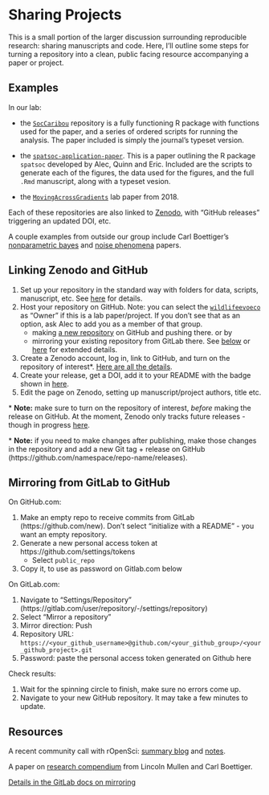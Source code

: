 # Sharing Projects

This is a small portion of the larger discussion surrounding reproducible research: sharing manuscripts and code. Here, I'll outline some steps for turning a repository into a clean, public facing resource accompanying a paper or project.

## Examples

In our lab:

* the [`SocCaribou`](https://github.com/wildlifeevoeco/SocCaribou) repository is a fully functioning R package with functions used for the paper, and a series of ordered scripts for running the analysis. The paper included is simply the journal's typeset version. 

* the [`spatsoc-application-paper`](https://github.com/robitalec/spatsoc-application-paper). This is a paper outlining the R package `spatsoc` developed by Alec, Quinn and Eric. Included are the scripts to generate each of the figures, the data used for the figures, and the full `.Rmd` manuscript, along with a typeset vesion.

* the [`MovingAcrossGradients`](https://github.com/wildlifeevoeco/MovingAcrossGradients) lab paper from 2018. 


Each of these repositories are also linked to [Zenodo](https://zenodo.org), with "GitHub releases" triggering an updated DOI, etc.

A couple examples from outside our group include Carl Boettiger's [nonparametric bayes](https://github.com/cboettig/nonparametric-bayes) and [noise phenomena](https://github.com/cboettig/noise-phenomena) papers. 



## Linking Zenodo and GitHub

1. Set up your repository in the standard way with folders for data, scripts, manuscript, etc. See [here](Projects) for details. 
1. Host your repository on GitHub. Note: you can select the [`wildlifeevoeco`](https://github.com/wildlifeevoeco/) as "Owner" if this is a lab paper/project. If you don't see that as an option, ask Alec to add you as a member of that group.
    * making [a new repository](https://github.com/new) on GitHub and pushing there.  or by
    * mirroring your existing repository from GitLab there. See [below](#lab-to-hub) or [here](https://docs.gitlab.com/ee/user/project/repository/repository_mirroring.html#setting-up-a-push-mirror-from-gitlab-to-github-core) for extended details. 
1. Create a Zenodo account, log in, link to GitHub, and turn on the repository of interest\*. [Here are all the details](https://guides.github.com/activities/citable-code/). 
1. Create your release, get a DOI, add it to your README with the badge shown in [here](https://zenodo.org/account/settings/github). 
1. Edit the page on Zenodo, setting up manuscript/project authors, title etc. 

\* **Note:** make sure to turn on the repository of interest, *before* making the release on GitHub. At the moment, Zenodo only tracks future releases - though in progress [here](https://github.com/zenodo/zenodo/issues/1463). 

\* **Note:** if you need to make changes after publishing, make those changes in the repository and add a new Git tag + release on GitHub (https://github.com/namespace/repo-name/releases). 



## Mirroring from GitLab to GitHub {#lab-to-hub}

On GitHub.com:

1. Make an empty repo to receive commits from GitLab (https://github.com/new). Don't select "initialize with a README" - you want an empty repository. 
1. Generate a new personal access token at https://github.com/settings/tokens 
	* Select `public_repo`
1. Copy it, to use as password on Gitlab.com below

On GitLab.com:

1. Navigate to "Settings/Repository" (https://gitlab.com/user/repository/-/settings/repository)
1. Select "Mirror a repository"
1. Mirror direction: Push
1. Repository URL: `https://<your_github_username>@github.com/<your_github_group>/<your_github_project>.git`
1. Password: paste the personal access token generated on Github here

Check results:

1. Wait for the spinning circle to finish, make sure no errors come up. 
1. Navigate to your new GitHub repository. It may take a few minutes to update. 



## Resources
A recent community call with rOpenSci: [summary blog](https://ropensci.org/blog/2018/11/29/codereview/) and [notes](https://docs.google.com/document/d/1LfyhgsbVgLWgWPhS0nbaBIZSFjireEBBSYL4PmhUJis/edit). 

A paper on [research compendium](/user_uploads/4422/JZqXfCyHQv5eePmN7vFYoIwM/Packaging-Data-Analytical-Work-Reproducibly-Using-R-and-Friends.pdf) from Lincoln Mullen and Carl Boettiger. 

[Details in the GitLab docs on mirroring](https://docs.gitlab.com/ee/workflow/repository_mirroring.html#setting-up-a-push-mirror-from-gitlab-to-github-core)
